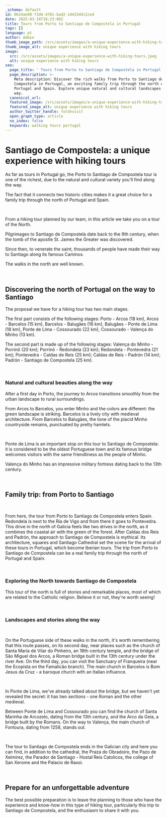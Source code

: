 ```yaml
---
_schema: default
id: 0624ae98-73d4-4761-bad2-1d433d411ced
date: 2025-03-16T18:23:08Z
title: Tours from Porto to Santiago de Compostela in Portugal
tags: []
language: pt
author: Admin
thumb_image_path: /src/assets/images/a-unique-experience-with-hiking-tours-1.jpeg
thumb_image_alt: unique experience with hiking tours
image:
  src: /src/assets/images/a-unique-experience-with-hiking-tours.jpeg
  alt: unique experience with hiking tours
seo:
  page_title: ' Tours from Porto to Santiago de Compostela in Portugal'
  page_description: >-
    Meta description: Discover the rich walks from Porto to Santiago de
    Compostela in Portugal, an exciting family trip through the north of
    Portugal and Spain. Explore unique natural and cultural landscapes along the
    way.
  canonical_url:
  featured_image: /src/assets/images/a-unique-experience-with-hiking-tours.jpeg
  featured_image_alt: unique experience with hiking tours
  author_twitter_handle: foldnvisit
  open_graph_type: article
  no_index: false
  keywords: walking tours portugal
---
```


# **Santiago de Compostela: a unique experience with hiking tours**

<SnippetsAstroImage
  image_path="/src/assets/images/a-unique-experience-with-hiking-tours.jpeg"
  image_alt="a unique experience with hiking tours"
/>

As far as tours in Portugal go, the Porto to Santiago de Compostela tour is one
of the richest, due to the natural and cultural variety you'll find along the
way.

The fact that it connects two historic cities makes it a great choice for a
family trip through the north of Portugal and Spain.

<br />

From a hiking tour planned by our team, in this article we take you on a tour of
the North.

Pilgrimages to Santiago de Compostela date back to the 9th century, when the
tomb of the apostle St. James the Greater was discovered.

Since then, to venerate the saint, thousands of people have made their way to
Santiago along its famous Caminos.

The walks in the north are well known.

&nbsp;

## **Discovering the north of Portugal on the way to Santiago**

The proposal we have for a hiking tour has two main stages.

The first part consists of the following stages: Porto - Arcos (18 km), Arcos -
Barcelos (15 km), Barcelos - Balugães (16 km), Balugães - Ponte de Lima (18 km),
Ponte de Lima - Cossourado (22 km), Cossourado - Valença do Minho (13 km).

The second part is made up of the following stages: Valença do Minho - Porrinõ
(20 km); Porrinõ - Redondela (23 km); Redondela - Pontevedra (21 km);
Pontevedra - Caldas de Reis (25 km); Caldas de Reis - Padrón (14 km); Padrón -
Santiago de Compostela (25 km).

&nbsp;

### **Natural and cultural beauties along the way**

After a first day in Porto, the journey to Arcos transitions smoothly from the
urban landscape to rural surroundings.

From Arcos to Barcelos, you enter Minho and the colors are different: the green
landscape is striking. Barcelos is a lively city with medieval architecture.
From Barcelos to Balugães, the tone of the placid Minho countryside remains,
punctuated by pretty hamlets.

&nbsp;

Ponte de Lima is an important stop on this tour to Santiago de Compostela: it is
considered to be the oldest Portuguese town and its famous bridge welcomes
visitors with the same friendliness as the people of Minho.

Valença do Minho has an impressive military fortress dating back to the 13th
century.

&nbsp;

## **Family trip: from Porto to Santiago**

&nbsp;

From here, the tour from Porto to Santiago de Compostela enters Spain. Redondela
is next to the Ria de Vigo and from there it goes to Pontevedra. This drive in
the north of Galicia feels like two drives in the north, as it combines the
coastal air with the green of the forest. After Caldas dos Reis and Padrón, the
approach to Santiago de Compostela is mythical. Its architecture, squares and
Santiago Cathedral set the scene for the arrival of these tours in Portugal,
which become Iberian tours. The trip from Porto to Santiago de Compostela can be
a real family trip through the north of Portugal and Spain.

&nbsp;

### **Exploring the North towards Santiago de Compostela**

This tour of the north is full of stories and remarkable places, most of which
are related to the Catholic religion. Believe it or not, they're worth seeing!

&nbsp;

### **Landscapes and stories along the way**

&nbsp;

On the Portuguese side of these walks in the north, it's worth remembering that
this route passes, on its second day, near places such as the church of Santa
Maria de Vilar do Pinheiro, an 18th-century temple, and the bridge of São Miguel
dos Arcos, a Roman bridge built in the 13th century under the river Ave. On the
third day, you can visit the Sanctuary of Franqueira (near the Ecopista on the
Famalicão branch). The main church in Barcelos is Bom Jesus da Cruz - a baroque
church with an Italian influence.

&nbsp;

In Ponte de Lima, we've already talked about the bridge, but we haven't yet
revealed the secret: it has two sections - one Roman and the other medieval.

Between Ponte de Lima and Cossourado you can find the church of Santa Marinha de
Arcozelo, dating from the 13th century, and the Arco da Geia, a bridge built by
the Romans. On the way to Valença, the main church of Fontoura, dating from
1258, stands out.

&nbsp;

The tour to Santiago de Compostela ends in the Galician city and here you can
find, in addition to the cathedral, the Praza do Obradoiro, the Pazo de
Xelmírez, the Parador de Santiago - Hostal Reis Catolicos, the college of San
Xerome and the Palacio de Raxoi.

&nbsp;

## **Prepare for an unforgettable adventure**

The best possible preparation is to leave the planning to those who have the
experience and know-how in this type of hiking tour, particularly this trip to
Santiago de Compostela, and the enthusiasm to share it with you.

&nbsp;
